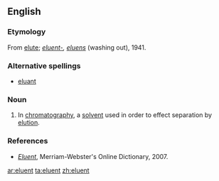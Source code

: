 ==English==

===Etymology===
{{wikipedia}}
From [[elute]]; {{etyl|la}} ''[[eluent-]], [[eluens]]'' (washing out), 1941.

===Alternative spellings===
* [[eluant]]

===Noun===
{{en-noun}}

# {{analytical chemistry}} In [[chromatography]], a [[solvent]] used in order to effect separation by [[elution]].

===References===

* ''[http://www.m-w.com/cgi-bin/dictionary?book=Dictionary&va=eluent Eluent]'', Merriam-Webster's Online Dictionary, 2007.

[[ar:eluent]]
[[ta:eluent]]
[[zh:eluent]]